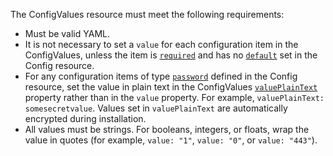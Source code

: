 The ConfigValues resource must meet the following requirements:
* Must be valid YAML.
* It is not necessary to set a `value` for each configuration item in the ConfigValues, unless the item is [`required`](/reference/custom-resource-config#required) and has no [`default`](/reference/custom-resource-config#default) set in the Config resource.
* For any configuration items of type [`password`](/reference/custom-resource-config#password) defined in the Config resource, set the value in plain text in the ConfigValues [`valuePlainText`](/reference/custom-resource-configvalues#valueplaintext) property rather than in the `value` property. For example, `valuePlainText: somesecretvalue`. Values set in `valuePlainText` are automatically encrypted during installation.
* All values must be strings. For booleans, integers, or floats, wrap the value in quotes (for example, `value: "1"`, `value: "0"`, or `value: "443"`).